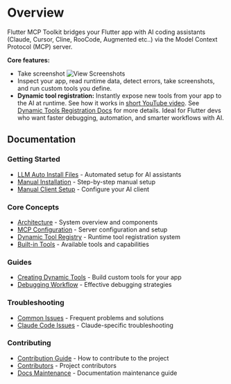 # Overview

Flutter MCP Toolkit bridges your Flutter app with AI coding assistants (Claude, Cursor, Cline, RooCode, Augmented etc..) via the Model Context Protocol (MCP) server.

**Core features:**

- Take screenshot
  ![View Screenshots](/docs/view_screenshots.gif)
- Inspect your app, read runtime data, detect errors, take screenshots, and run custom tools you define.
- **Dynamic tool registration:** Instantly expose new tools from your app to the AI at runtime. See how it works in [short YouTube video](https://www.youtube.com/watch?v=Qog3x2VcO98). See [Dynamic Tools Registration Docs](https://github.com/Arenukvern/mcp_flutter/blob/main/QUICK_START.md#dynamic-tools-registration) for more details.
  Ideal for Flutter devs who want faster debugging, automation, and smarter workflows with AI.

## Documentation

### Getting Started

- [LLM Auto Install Files](/getting_started/llm_install_files) - Automated setup for AI assistants
- [Manual Installation](/getting_started/manual_installation) - Step-by-step manual setup
- [Manual Client Setup](/getting_started/manual_client_setup) - Configure your AI client

### Core Concepts

- [Architecture](/core/project_architecture) - System overview and components
- [MCP Configuration](/core/mcp_configuration) - Server configuration and setup
- [Dynamic Tool Registry](/core/dynamic_tools_registry) - Runtime tool registration system
- [Built-in Tools](/core/built_in_tools) - Available tools and capabilities

### Guides

- [Creating Dynamic Tools](/guides/creating_dynamic_tools) - Build custom tools for your app
- [Debugging Workflow](/guides/debugging_workflow) - Effective debugging strategies

### Troubleshooting

- [Common Issues](/troubleshooting/common_issues) - Frequent problems and solutions
- [Claude Code Issues](/troubleshooting/claude_code_issues) - Claude-specific troubleshooting

### Contributing

- [Contribution Guide](/contributing/contribution_guide) - How to contribute to the project
- [Contributors](/contributing/contributors) - Project contributors
- [Docs Maintenance](/contributing/docs_maintenance) - Documentation maintenance guide
